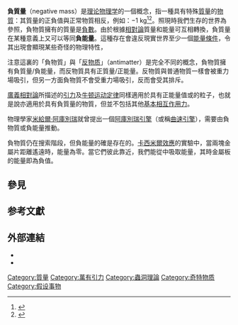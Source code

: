 '''負質量'''（negative mass）是[[理论物理学|理论物理学]]的一個概念，指一種具有特殊[[質量|質量]]的[[物質|物質]]：其質量的正負值與正常物質相反，例如：−1 kg<ref name="indep">{{cite news |url=https://www.independent.co.uk/news/science/negative-mass-object-washington-state-physics-isaac-newton-upside-down-a7693701.html |title=Scientists observe liquid with 'negative mass', which turns physics completely upside down" |newspaper=''[[獨立報|The Independent]]'' |date=2017-04-21 |language=en |accessdate=2018-08-19 |archive-date=2019-07-24 |archive-url=https://web.archive.org/web/20190724210720/https://www.independent.co.uk/news/science/negative-mass-object-washington-state-physics-isaac-newton-upside-down-a7693701.html |dead-url=no }}</ref><ref name="cbc">{{cite news |url=http://www.cbc.ca/news/technology/fluid-negative-mass-1.4073937 |title=Scientists create fluid that seems to defy physics:'Negative mass' reacts opposite to any known physical property we know |publisher=''[[加拿大廣播公司|CBC]]'' |date=2017-04-20 |language=en |accessdate=2018-08-19 |archive-date=2017-08-28 |archive-url=https://web.archive.org/web/20170828113708/http://www.cbc.ca/news/technology/fluid-negative-mass-1.4073937 |dead-url=no }}</ref>。照現時我們生存的世界為參照，負物質擁有的質量是[[負數|負數]]。由於根據[[相對論|相對論]]質量和能量可互相轉換，負質量在某種意義上又可以等同'''負能量'''。這種存在會違反現實世界至少一個[[能量條件|能量條件]]，令其出現會顯現某些奇怪的物理特性，

注意這裏的「負物質」與「[[反物质|反物质]]」（antimatter）是完全不同的概念，負物質擁有負質量/負能量，而反物質具有正質量/正能量{{R|aa|page1=349}}。反物質與普通物質一樣會被重力場吸引，但另一方面負物質不會受重力場吸引，反而會受其排斥{{R|aa|page1=262}}。

[[廣義相對論|廣義相對論]]所描述的[[引力|引力]]及[[牛顿运动定律|牛顿运动定律]]同樣適用於具有正能量值或{{link-en|負能量值|negative energy}}的粒子，也就是說亦適用於具有負質量的物質，但並不包括其他[[基本相互作用|基本相互作用力]]。

物理學家[[米給爾·阿庫別瑞|米給爾·阿庫別瑞]]就曾提出一個[[阿庫別瑞引擎|阿庫別瑞引擎]]（或稱[[曲速引擎|曲速引擎]]），需要由負物質或負能量推動。

負物質仍在搜索階段，但負能量的確是存在的。[[卡西米爾效應|卡西米爾效應]]的實驗中，當兩塊金屬片距離遙遠時，能量為零。當它們彼此靠近，我們能從中吸取能量，其時金屬板的能量即為負值{{R|aa|page1=263}}。

==參見==
{{Columns-list|colwidth=30em|
* [[阿庫別瑞引擎|阿庫別瑞引擎]]
* [[反物质|反物质]]
* [[暗能量|暗能量]]
* [[暗物质|暗物质]]
* [[异常物质|异常物质]]
* [[质量|质量]]
*[[反重力|反重力]]
*[[負物質|負物質]]
*[[負能量|負能量]]
* {{link-en|鏡像物質|Mirror matter}}
* {{link-en|Warp-field experiments}}
* {{link-en|Woodward effect}}
}}

==参考文獻==
{{reflist|refs=
<ref name="aa">{{cite book
 |author=[[加來道雄|加來道雄]] |year=2009
 |title=《電影中不可能的物理學》
 |publisher=[[世茂出版社|世茂出版社]] }}</ref>
}}

==外部連結==
*{{youtube|qnUs4_26D9o|Physics Lecture: Negative Mass}}
*{{youtube|jlDl9w8ariI|Negative mass, Dark matter, Dark Energy, Bullet Cluster, Antigravity-1}}
[[Category:質量|Category:質量]]
[[Category:萬有引力|Category:萬有引力]]
[[Category:蟲洞理論|Category:蟲洞理論]]
[[Category:奇特物质|Category:奇特物质]]
[[Category:假设事物|Category:假设事物]]